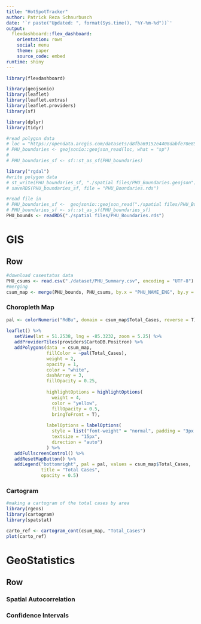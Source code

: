 ```yaml
---
title: "HotSpotTracker"
author: Patrick Reza Schnurbusch 
date: '`r paste("Updated: ", format(Sys.time(), "%Y-%m-%d"))`'
output: 
  flexdashboard::flex_dashboard:
    orientation: rows
    social: menu
    theme: paper
    source_code: embed
runtime: shiny
---
```


```r
library(flexdashboard)

library(geojsonio)
library(leaflet)
library(leaflet.extras)
library(leaflet.providers)
library(sf)

library(dplyr)
library(tidyr)

#read polygon data 
# loc = "https://opendata.arcgis.com/datasets/d8fba69152e4408dabfe70e85a2688d2_44.geojson"
# PHU_boundaries <- geojsonio::geojson_read(loc, what = "sp")
# 
# PHU_boundaries_sf <- sf::st_as_sf(PHU_boundaries)

library("rgdal")
#write polygon data
# st_write(PHU_boundaries_sf, "./spatial files/PHU_Boundaries.geojson")
# saveRDS(PHU_boundaries_sf, file = "PHU_Boundaries.rds")

#read file in 
# PHU_boundaries_sf <-  geojsonio::geojson_read("./spatial files/PHU_Boundaries.geojson" , what = "sp")
# PHU_boundaries_sf <- sf::st_as_sf(PHU_boundaries_sf)
PHU_bounds <- readRDS("./spatial files/PHU_Boundaries.rds")
```

GIS
===================================== 
Row {.tabset .tabset-fade}
-------------------------------------

```r
#download casestatus data 
PHU_csums <- read.csv("./dataset/PHU_Summary.csv", encoding = "UTF-8")
#merging 
csum_map <- merge(PHU_bounds, PHU_csums, by.x = "PHU_NAME_ENG", by.y = "Reporting_PHU" )
```


### <b> Choropleth Map </b> 
```r
 
pal <- colorNumeric("RdBu", domain = csum_map$Total_Cases, reverse = T)
 
leaflet() %>% 
   setView(lat = 51.2538, lng = -85.3232, zoom = 5.25) %>%
   addProviderTiles(providers$CartoDB.Positron) %>% 
   addPolygons(data  = csum_map,
               fillColor = ~pal(Total_Cases), 
               weight = 2, 
               opacity = 1, 
               color = "white", 
               dashArray = 3, 
               fillOpacity = 0.25, 
               
               highlightOptions = highlightOptions(
                 weight = 4, 
                 color = "yellow", 
                 fillOpacity = 0.5, 
                 bringToFront = T), 
               
               labelOptions = labelOptions(
                 style = list("font-weight" = "normal", padding = "3px 8px"),
                 textsize = "15px",
                 direction = "auto")
               ) %>%
   addFullscreenControl() %>% 
   addResetMapButton() %>% 
   addLegend("bottomright", pal = pal, values = csum_map$Total_Cases, 
             title = "Total Cases", 
             opacity = 0.5)
```

### <b> Cartogram </b> 

```r
#making a cartogram of the total cases by area
library(rgeos)
library(cartogram)
library(spatstat)

carto_ref <- cartogram_cont(csum_map, "Total_Cases")
plot(carto_ref)
```

GeoStatistics
===================================== 
Row {.tabset .tabset-fade}
-------------------------------------

### <b> Spatial Autocorrelation </b> 
### <b> Confidence Intervals </b> 

